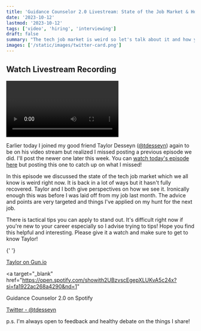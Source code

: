 ```yaml
---
title: 'Guidance Counselor 2.0 Livestream: State of the Job Market & How to Stand Out with Taylor Desseyn'
date: '2023-10-12'
lastmod: '2023-10-12'
tags: ['video', 'hiring', 'interviewing']
draft: false
summary: "The tech job market is weird so let's talk about it and how you can stand out on your job search."
images: ['/static/images/twitter-card.png']
---
```


## Watch Livestream Recording

<Video
  title="Guidance Counselor 2.0 Livestream: State of the Tech Job Market & Standing Out When Finding a Job with Taylor Desseyn"
  url="https://www.youtube.com/embed/3BwciHgKNtg?si=VmPIipsNUEYo613j"
/>

Earlier today I joined my good friend Taylor Desseyn (<a target="_blank" href="https://www.twitter.com/tdesseyn">@tdesseyn</a>) again to be on his video stream but realized I missed posting a previous episode we did. I'll post the newer one later this week. You can [watch today's episode here](https://www.linkedin.com/video/live/urn:li:ugcPost:7117515782959345664/) but posting this one to catch up on what I missed!

In this episode we discussed the state of the tech job market which we all know is weird right now. It is back in a lot of ways but it hasn't fully recovered. Taylor and I both give perspectives on how we see it. Ironically enough this was before I was laid off from my job last month. The advice and points are very targeted and things I've applied on my hunt for the next job.

There is tactical tips you can apply to stand out. It's difficult right now if you're new to your career especially so I advise trying to tips! Hope you find this helpful and interesting. Please give it a watch and make sure to get to know Taylor!

{' '}

<a target="_blank" href="https://gun.io/taylor/">
  Taylor on Gun.io
</a>

<a
  target="_blank"
  href="https://open.spotify.com/showith2UBzvscEgepXLUKvA5c24x?si=fa1922ac268a4290&nd=1"
>
  Guidance Counselor 2.0 on Spotify
</a>

<a target="_blank" href="https://www.twitter.com/tdesseyn">
  Twitter - @tdesseyn
</a>

p.s. I'm always open to feedback and healthy debate on the things I share!
